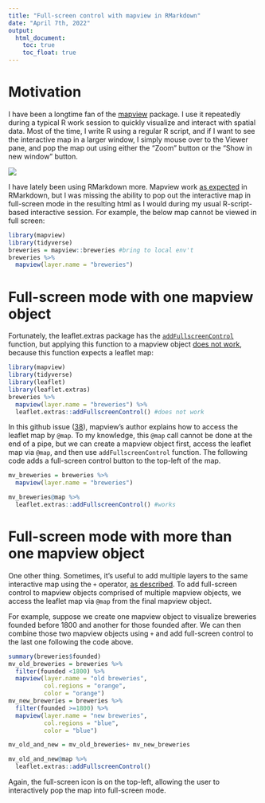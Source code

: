 ```yaml
---
title: "Full-screen control with mapview in RMarkdown"
date: "April 7th, 2022"
output: 
  html_document:
    toc: true  
    toc_float: true
---
```


# Motivation

I have been a longtime fan of the [mapview](https://r-spatial.github.io/mapview/) package. I use it repeatedly during a typical R work session to quickly visualize and interact with spatial data. Most of the time, I write R using a regular R script, and if I want to see the interactive map in a larger window, I simply mouse over to the Viewer pane, and pop the map out using either the "Zoom" button or the "Show in new window" button.

![](images/Screen%20Shot%202022-04-07%20at%2010.17.32%20PM.png)

I have lately been using RMarkdown more. Mapview work [as expected](https://rmarkdown.rstudio.com/lesson-14.html) in RMarkdown, but I was missing the ability to pop out the interactive map in full-screen mode in the resulting html as I would during my usual R-script-based interactive session. For example, the below map cannot be viewed in full screen:

```r
library(mapview)
library(tidyverse)
breweries = mapview::breweries #bring to local env't
breweries %>% 
  mapview(layer.name = "breweries")
```

# Full-screen mode with one mapview object

Fortunately, the leaflet.extras package has the [`addFullscreenControl`](https://bhaskarvk.github.io/leaflet.extras/reference/fullscreen.html) function, but applying this function to a mapview object [does not work]{.underline}, because this function expects a leaflet map:

```r
library(mapview)
library(tidyverse)
library(leaflet)
library(leaflet.extras)
breweries %>% 
  mapview(layer.name = "breweries") %>% 
  leaflet.extras::addFullscreenControl() #does not work
```

In this github issue ([38](https://github.com/r-spatial/mapview/issues/38)), mapview's author explains how to access the leaflet map by `@map`. To my knowledge, this `@map` call cannot be done at the end of a pipe, but we can create a mapview object first, access the leaflet map via `@map`, and then use `addFullscreenControl` function. The following code adds a full-screen control button to the top-left of the map.

```r
mv_breweries = breweries %>% 
  mapview(layer.name = "breweries")

mv_breweries@map %>% 
  leaflet.extras::addFullscreenControl() #works
```

# Full-screen mode with more than one mapview object

One other thing. Sometimes, it's useful to add multiple layers to the same interactive map using the `+` operator, [as described](https://r-spatial.github.io/mapview/articles/articles/mapview_02-advanced.html). To add full-screen control to mapview objects comprised of multiple mapview objects, we access the leaflet map via `@map` from the final mapview object.

For example, suppose we create one mapview object to visualize breweries founded before 1800 and another for those founded after. We can then combine those two mapview objects using `+` and add full-screen control to the last one following the code above.

```r
summary(breweries$founded)
mv_old_breweries = breweries %>% 
  filter(founded <1800) %>% 
  mapview(layer.name = "old breweries",
          col.regions = "orange",
          color = "orange")
mv_new_breweries = breweries %>% 
  filter(founded >=1800) %>% 
  mapview(layer.name = "new breweries",
          col.regions = "blue",
          color = "blue")

mv_old_and_new = mv_old_breweries+ mv_new_breweries

mv_old_and_new@map %>% 
  leaflet.extras::addFullscreenControl()
```

Again, the full-screen icon is on the top-left, allowing the user to interactively pop the map into full-screen mode.
